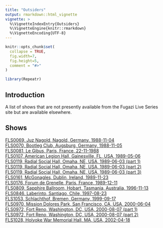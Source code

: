 ```yaml
---
title: "Outsiders"
output: rmarkdown::html_vignette
vignette: >
  %\VignetteIndexEntry{Outsiders}
  %\VignetteEngine{knitr::rmarkdown}
  %\VignetteEncoding{UTF-8}
---
```


```r
knitr::opts_chunk$set(
  collapse = TRUE,
  fig.width=7,
  fig.height=5,
  comment = "#>"
)
```

```r
library(Repeatr)
```

## Introduction

A list of shows that are not presently available from the Fugazi Live Series site but are available elsewhere.  

## Shows

[FLS0069, Juz Nagold, Nagold, Germany, 1988-11-04](https://www.youtube.com/watch?v=h-0J7Djzplo&list=PLXzdYKOUH6xj_x0Uz273TSbqMFrG80fBn&index=8&pp=iAQB)<br>
[FLS0070, Bootleg Club, Augsburg, Germany, 1988-11-05](https://archive.org/details/fugazi1988-11-05)<br>
[FLS0081, Le Gibus, Paris, France, 22-11-1988](https://www.youtube.com/watch?v=PZY_e16_XN4&list=PLXzdYKOUH6xj_x0Uz273TSbqMFrG80fBn&index=10)<br>
[FLS0107, American Legion Hall, Gainesville, FL, USA, 1989-05-06](https://www.youtube.com/watch?v=vhBFLGz6dvU&list=PLXzdYKOUH6xj_x0Uz273TSbqMFrG80fBn&index=18&pp=iAQB)<br>
[FLS0119, Radial Social Hall, Omaha, NE, USA, 1989-06-03 (part 1)](https://www.youtube.com/watch?v=B9_hUYQ5nGc&list=PLXzdYKOUH6xj_x0Uz273TSbqMFrG80fBn&index=21&pp=iAQB)<br>
[FLS0119, Radial Social Hall, Omaha, NE, USA, 1989-06-03 (part 2)](https://www.youtube.com/watch?v=BBMO72_q82c&list=PLXzdYKOUH6xj_x0Uz273TSbqMFrG80fBn&index=22&pp=iAQB)<br>
[FLS0119, Radial Social Hall, Omaha, NE, USA, 1989-06-03 (part 3)](https://www.youtube.com/watch?v=UlP7s3dmr2c&list=PLXzdYKOUH6xj_x0Uz273TSbqMFrG80fBn&index=23&pp=iAQB)<br>
[FLS0161, McGonagles, Dublin, Ireland, 1989-11-23](https://www.youtube.com/watch?v=gwIbWL55gio&list=PLXzdYKOUH6xj_x0Uz273TSbqMFrG80fBn&index=27&pp=iAQB)<br>
[FLS0176, Forum de Grenelle, Paris, France, 1989-12-11](https://www.youtube.com/watch?v=ChUGjHfodgA&list=PLXzdYKOUH6xj_x0Uz273TSbqMFrG80fBn&index=30&pp=iAQB)<br>
[FLS0809, Sapphire Ballroom, Hobart, Tasmania, Australia, 1996-11-13](https://vimeo.com/65934803)<br>
[FLS0846, Laberinto, Santiago, Chile, 1997-08-23](https://www.youtube.com/watch?v=nsl17PjJYXU&t=297s)<br>
[FLS1053, Schlachthof, Bremen, Germany, 1999-09-17](https://www.youtube.com/watch?v=HgAJusbVqLU&list=PLXzdYKOUH6xj_x0Uz273TSbqMFrG80fBn&index=190)<br>
[FLS0970, Mission Dolores Park, San Francisco, CA, USA, 2000-06-04](https://www.youtube.com/watch?v=y7vR62XMNRo&list=PLXzdYKOUH6xj_x0Uz273TSbqMFrG80fBn&index=196&pp=iAQB)<br>
[FLS0972, Fort Reno, Washington, DC, USA, 2000-08-07 (part 1)](https://www.youtube.com/watch?v=dXX_CzyQZOE&list=PLXzdYKOUH6xj_x0Uz273TSbqMFrG80fBn&index=197)<br>
[FLS0972, Fort Reno, Washington, DC, USA, 2000-08-07 (part 2)](https://www.youtube.com/watch?v=YCniLqlEM7w&list=PLXzdYKOUH6xj_x0Uz273TSbqMFrG80fBn&index=198&pp=iAQB)<br>
[FLS1028, Holyoke War Memorial Hall, MA, USA, 2002-04-18](https://archive.org/details/Fugazi2002-04-18.AKGC1000s)<br>


